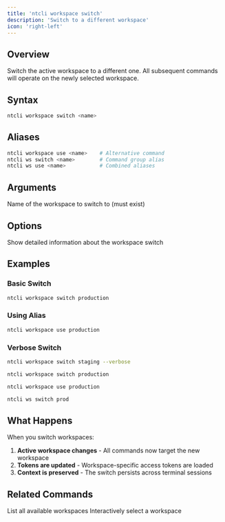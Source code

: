 ```yaml
---
title: 'ntcli workspace switch'
description: 'Switch to a different workspace'
icon: 'right-left'
---
```


## Overview

Switch the active workspace to a different one. All subsequent commands will operate on the newly selected workspace.

## Syntax

```bash
ntcli workspace switch <name>
```

## Aliases

```bash
ntcli workspace use <name>    # Alternative command
ntcli ws switch <name>        # Command group alias  
ntcli ws use <name>           # Combined aliases
```

## Arguments

<ResponseField name="name" type="string" required>
  Name of the workspace to switch to (must exist)
</ResponseField>

## Options

<ResponseField name="-v, --verbose" type="boolean">
  Show detailed information about the workspace switch
</ResponseField>

## Examples

### Basic Switch

```bash
ntcli workspace switch production
```

### Using Alias

```bash
ntcli workspace use production
```

### Verbose Switch

```bash
ntcli workspace switch staging --verbose
```

<CodeGroup>

```bash Switch Workspace
ntcli workspace switch production
```

```bash Alternative Syntax
ntcli workspace use production
```

```bash Short Alias
ntcli ws switch prod
```

</CodeGroup>

## What Happens

When you switch workspaces:

1. **Active workspace changes** - All commands now target the new workspace
2. **Tokens are updated** - Workspace-specific access tokens are loaded
3. **Context is preserved** - The switch persists across terminal sessions

## Related Commands

<CardGroup cols={2}>
  <Card
    title="workspace list"
    icon="list"
    href="/commands/workspace/list"
  >
    List all available workspaces
  </Card>
  <Card
    title="workspace select"
    icon="hand-pointer"
    href="/commands/workspace/select"
  >
    Interactively select a workspace
  </Card>
</CardGroup>